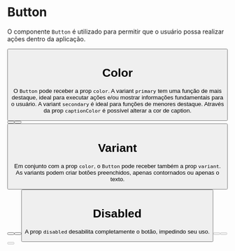 

<Meta title='Data Input/Button' component={Button} />

# Button

O componente `Button` é utilizado para permitir que o usuário possa realizar ações dentro da aplicação.

<Canvas>
  <Story
    name='Base'
    parameters={{
      design: {
        type: 'figma',
        url: 'https://www.figma.com/file/O3bKxIcsj2rc1FNIRclJyT/Design-System?node-id=238%3A0'
      }
    }}
  >
    <SaturnProvider>
      <Button width={1 / 4} caption='Base' />
    </SaturnProvider>
  </Story>
</Canvas>

# Color

O `Button` pode receber a prop `color`. A variant `primary` tem uma função de mais destaque, ideal para executar ações e/ou mostrar informações fundamentais para o usuário. A variant `secondary` é ideal para funções de menores destaque. Através da prop `captionColor` é possível alterar a cor de caption.

<Canvas>
  <Story
    name='Color'
    parameters={{
      design: {
        type: 'figma',
        url: 'https://www.figma.com/file/O3bKxIcsj2rc1FNIRclJyT/Design-System?node-id=238%3A0'
      }
    }}
  >
    <SaturnProvider>
      <Button width={1 / 4} caption='Primary' />
      <Button width={1 / 4} color='secondary' caption='Secondary' />
      <Button width={1 / 4} color='gray.500' caption='Caption Color' captionColor='gray.800' />
    </SaturnProvider>
  </Story>
</Canvas>

# Variant

Em conjunto com a prop `color`, o `Button` pode receber também a prop `variant`. As variants podem criar botões preenchidos, apenas contornados ou apenas o texto.

<Canvas>
  <Story
    name='Variants'
    parameters={{
      design: {
        type: 'figma',
        url: 'https://www.figma.com/file/O3bKxIcsj2rc1FNIRclJyT/Design-System?node-id=238%3A0'
      }
    }}
  >
    <SaturnProvider>
      <Button width={1 / 3} variant='filled' caption='Filled' />
      <Button width={1 / 3} variant='outlined' caption='Outlined' />
      <Button width={1 / 3} variant='text' caption='Text' />
    </SaturnProvider>
  </Story>
</Canvas>

# Disabled

A prop `disabled` desabilita completamente o botão, impedindo seu uso.

<Canvas>
  <Story
    name='Disabled'
    parameters={{
      design: {
        type: 'figma',
        url: 'https://www.figma.com/file/O3bKxIcsj2rc1FNIRclJyT/Design-System?node-id=238%3A0'
      }
    }}
  >
    <SaturnProvider>
      <Button width={1 / 3} variant='filled' caption='Filled Disabled' disabled />
      <Button width={1 / 3} variant='outlined' caption='Outlined Disabled' disabled />
      <Button width={1 / 3} variant='text' caption='Text Disabled' disabled />
    </SaturnProvider>
  </Story>
</Canvas>

<ArgsTable of={Button} />
